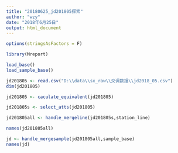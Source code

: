 ```yaml
---
title: "20180625_jd201805探索"
author: "wzy"
date: "2018年6月25日"
output: html_document
---
```


```r
options(stringsAsFactors = F)
```

```r
library(Mreport)
```

```r
load_base()
load_sample_base()
```


```r
jd201805 <- read.csv("D:\\data\\sx_raw\\交调数据\\jd2018_05.csv")
dim(jd201805)
```

```r
jd201805 <- caculate_equivalent(jd201805)
```

```r
jd201805s <- select_atts(jd201805)
```


```r
jd201805all <- handle_mergeline(jd201805s,station_line)
```

```r
names(jd201805all)
```

```r
jd <- handle_mergesample(jd201805all,sample_base)
names(jd)
```


